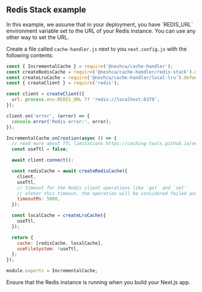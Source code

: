 
## Redis Stack example

<Callout type="info">
  In this example, we assume that in your deployment, you have `REDIS_URL` environment variable set to the URL of your
  Redis instance. You can use any other way to set the URL.
</Callout>

Create a file called `cache-handler.js` next to you `next.config.js` with the following contents:

```js filename="cache-handler.js" copy
const { IncrementalCache } = require('@neshca/cache-handler');
const createRedisCache = require('@neshca/cache-handler/redis-stack').default;
const createLruCache = require('@neshca/cache-handler/local-lru').default;
const { createClient } = require('redis');

const client = createClient({
  url: process.env.REDIS_URL ?? 'redis://localhost:6379',
});

client.on('error', (error) => {
  console.error('Redis error:', error);
});

IncrementalCache.onCreation(async () => {
  // read more about TTL limitations https://caching-tools.github.io/next-shared-cache/configuration/ttl
  const useTtl = false;

  await client.connect();

  const redisCache = await createRedisCache({
    client,
    useTtl,
    // timeout for the Redis client operations like `get` and `set`
    // afeter this timeout, the operation will be considered failed and the `localCache` will be used
    timeoutMs: 5000,
  });

  const localCache = createLruCache({
    useTtl,
  });

  return {
    cache: [redisCache, localCache],
    useFileSystem: !useTtl,
  };
});

module.exports = IncrementalCache;
```

<Callout type="info">Ensure that the Redis instance is running when you build your Next.js app.</Callout>
